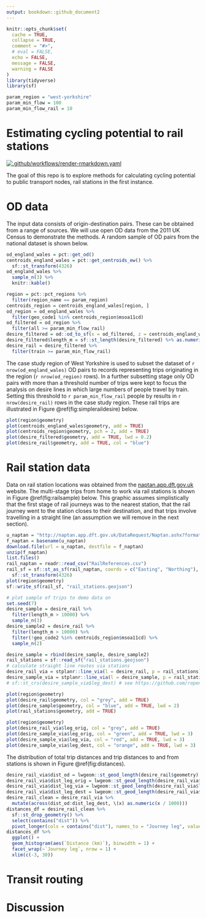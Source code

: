 ```yaml
---
output: bookdown::github_document2
---
```


<!-- README.md is generated from README.Rmd. Please edit that file -->

```r
knitr::opts_chunk$set(
  cache = TRUE,
  collapse = TRUE,
  comment = "#>",
  # eval = FALSE,
  echo = FALSE,
  message = FALSE,
  warning = FALSE
)
library(tidyverse)
library(sf)

param_region = "west-yorkshire"
param_min_flow = 100
param_min_flow_rail = 10
```

# Estimating cycling potential to rail stations

<!-- badges: start -->
[![.github/workflows/render-rmarkdown.yaml](https://github.com/npct/rail/actions/workflows/render-rmarkdown.yaml/badge.svg)](https://github.com/npct/rail/actions/workflows/render-rmarkdown.yaml)
<!-- badges: end -->

The goal of this repo is to explore methods for calculating cycling potential to public transport nodes, rail stations in the first instance.

# OD data

The input data consists of origin-destination pairs.
These can be obtained from a range of sources.
We will use open OD data from the 2011 UK Census to demonstrate the methods.
A random sample of OD pairs from the national dataset is shown below.

```r
od_england_wales = pct::get_od()
centroids_england_wales = pct::get_centroids_ew() %>% 
  sf::st_transform(4326)
od_england_wales %>% 
  sample_n(3) %>% 
  knitr::kable()
```

```r
region = pct::pct_regions %>% 
  filter(region_name == param_region)
centroids_region = centroids_england_wales[region, ]
od_region = od_england_wales %>% 
  filter(geo_code1 %in% centroids_region$msoa11cd)
od_filtered = od_region %>% 
  filter(all >= param_min_flow_rail)
desire_filtered = od::od_to_sf(x = od_filtered, z = centroids_england_wales)
desire_filtered$length_m = sf::st_length(desire_filtered) %>% as.numeric()
desire_rail = desire_filtered %>% 
  filter(train >= param_min_flow_rail)
```

The case study region of West Yorkshire is used to subset the dataset of `r nrow(od_england_wales)` OD pairs to records representing trips originating in the region (`r nrow(od_region)` rows).
In a further subsetting stage only OD pairs with more than a threshold number of trips were kept to focus the analysis on desire lines in which large numbers of people travel by train.
Setting this threshold to `r param_min_flow_rail` people by results in `r nrow(desire_rail)` rows in the case study region.
These rail trips are illustrated in Figure \@ref(fig:simpleraildesire) below.

```r
plot(region$geometry)
plot(centroids_england_wales$geometry, add = TRUE)
plot(centroids_region$geometry, pch = 2, add = TRUE)
plot(desire_filtered$geometry, add = TRUE, lwd = 0.2)
plot(desire_rail$geometry, add = TRUE, col = "blue")
```

# Rail station data

Data on rail station locations was obtained from the [naptan.app.dft.gov.uk](http://naptan.app.dft.gov.uk) website.
The multi-stage trips from home to work via rail stations is shown in Figure \@ref(fig:railsample) below.
This graphic assumes simplistically that the first stage of rail journeys was to the nearest station, that the rail journey went to the station closes to their destination, and that trips involve travelling in a straight line (an assumption we will remove in the next section). 

```r
u_naptan = "http://naptan.app.dft.gov.uk/DataRequest/Naptan.ashx?format=csv"
f_naptan = basename(u_naptan)
download.file(url = u_naptan, destfile = f_naptan)
unzip(f_naptan)
list.files()
rail_naptan = readr::read_csv("RailReferences.csv")
rail_sf = sf::st_as_sf(rail_naptan, coords = c("Easting", "Northing"), crs = 27700) %>% 
  sf::st_transform(4326)
plot(region$geometry)
sf::write_sf(rail_sf, "rail_stations.geojson")
```

```r
# plot sample of trips to demo data on
set.seed(7)
desire_sample = desire_rail %>% 
  filter(length_m > 10000) %>% 
  sample_n(3)
desire_sample2 = desire_rail %>% 
  filter(length_m > 10000) %>% 
  filter(!geo_code2 %in% centroids_region$msoa11cd) %>% 
  sample_n(2)

desire_sample = rbind(desire_sample, desire_sample2)
rail_stations = sf::read_sf("rail_stations.geojson")
# calculate straight line routes via stations
desire_rail_via = stplanr::line_via(l = desire_rail, p = rail_stations)
desire_sample_via = stplanr::line_via(l = desire_sample, p = rail_stations)
# sf::st_crs(desire_sample_via$leg_dest) # see https://github.com/ropensci/stplanr/issues/465

plot(region$geometry)
plot(desire_rail$geometry, col = "grey", add = TRUE)
plot(desire_sample$geometry, col = "blue", add = TRUE, lwd = 2)
plot(rail_stations$geometry, add = TRUE)

plot(region$geometry)
plot(desire_rail_via$leg_orig, col = "grey", add = TRUE)
plot(desire_sample_via$leg_orig, col = "green", add = TRUE, lwd = 3)
plot(desire_sample_via$leg_via, col = "red", add = TRUE, lwd = 3)
plot(desire_sample_via$leg_dest, col = "orange", add = TRUE, lwd = 3)
```

The distribution of total trip distances and trip distances to and from stations is shown in Figure \@ref(fig:distances).

```r
desire_rail_via$dist_od = lwgeom::st_geod_length(desire_rail$geometry)
desire_rail_via$dist_leg_orig = lwgeom::st_geod_length(desire_rail_via$leg_orig)
desire_rail_via$dist_leg_via = lwgeom::st_geod_length(desire_rail_via$leg_via)
desire_rail_via$dist_leg_dest = lwgeom::st_geod_length(desire_rail_via$leg_dest)
desire_rail_clean = desire_rail_via %>% 
  mutate(across(dist_od:dist_leg_dest, \(x) as.numeric(x / 1000)))
distances_df = desire_rail_clean %>% 
  sf::st_drop_geometry() %>% 
  select(contains("dist")) %>% 
  pivot_longer(cols = contains("dist"), names_to = "Journey leg", values_to = "Distance (km)")
distances_df %>% 
  ggplot() +
  geom_histogram(aes(`Distance (km)`), binwidth = 1) +
  facet_wrap(~`Journey leg`, nrow = 1) +
  xlim(c(-3, 30))
```




# Transit routing



# Discussion
